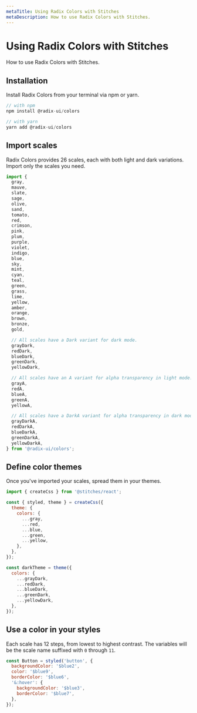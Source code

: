 ```yaml
---
metaTitle: Using Radix Colors with Stitches
metaDescription: How to use Radix Colors with Stitches.
---
```


# Using Radix Colors with Stitches

<Description>How to use Radix Colors with Stitches.</Description>

## Installation

Install Radix Colors from your terminal via npm or yarn.

```jsx
// with npm
npm install @radix-ui/colors

// with yarn
yarn add @radix-ui/colors
```

## Import scales

Radix Colors provides 26 scales, each with both light and dark variations. Import only the scales you need.

```jsx
import {
  gray,
  mauve,
  slate,
  sage,
  olive,
  sand,
  tomato,
  red,
  crimson,
  pink,
  plum,
  purple,
  violet,
  indigo,
  blue,
  sky,
  mint,
  cyan,
  teal,
  green,
  grass,
  lime,
  yellow,
  amber,
  orange,
  brown,
  bronze,
  gold,

  // All scales have a Dark variant for dark mode.
  grayDark,
  redDark,
  blueDark,
  greenDark,
  yellowDark,

  // All scales have an A variant for alpha transparency in light mode.
  grayA,
  redA,
  blueA,
  greenA,
  yellowA,

  // All scales have a DarkA variant for alpha transparency in dark mode.
  grayDarkA,
  redDarkA,
  blueDarkA,
  greenDarkA,
  yellowDarkA,
} from '@radix-ui/colors';
```

## Define color themes

Once you've imported your scales, spread them in your themes.

```jsx
import { createCss } from '@stitches/react';

const { styled, theme } = createCss({
  theme: {
    colors: {
      ...gray,
      ...red,
      ...blue,
      ...green,
      ...yellow,
    },
  },
});

const darkTheme = theme({
  colors: {
    ...grayDark,
    ...redDark,
    ...blueDark,
    ...greenDark,
    ...yellowDark,
  },
});
```

## Use a color in your styles

Each scale has 12 steps, from lowest to highest contrast. The variables will be the scale name suffixed with `0` through `11`.

```jsx
const Button = styled('button', {
  backgroundColor: '$blue2',
  color: '$blue9',
  borderColor: '$blue6',
  '&:hover': {
    backgroundColor: '$blue3',
    borderColor: '$blue7',
  },
});
```
